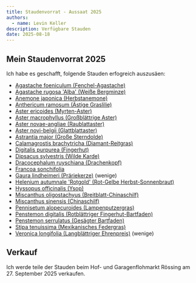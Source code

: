 ```yaml
---
title: Staudenvorrat - Aussaat 2025
authors:
  - name: Levin Keller
description: Verfügbare Stauden
date: 2025-08-18
---
```


## Mein Staudenvorrat 2025

Ich habe es geschafft, folgende Stauden erfogreich auszusäen:

- [Agastache foeniculum (Fenchel-Agastache)](/de/garden/plants/agastache-foeniculum)
- [Agastache rugosa 'Alba' (Weiße Bergminze)](/de/garden/plants/agastache-rugosa-alba)
- [Anemone japonica (Herbstanemone)](/de/garden/plants/anemone-japonica)
- [Anthericum ramosum (Ästige Graslilie)](/de/garden/plants/anthericum-ramosum)
- [Aster ericoides (Myrten-Aster)](/de/garden/plants/aster-ericoides)
- [Aster macrophyllus (Großblättrige Aster)](/de/garden/plants/aster-macrophyllus)
- [Aster novae-angliae (Raublattaster)](/de/garden/plants/aster-novae-angliae)
- [Aster novi-belgii (Glattblattaster)](/de/garden/plants/aster-novi-belgii)
- [Astrantia major (Große Sterndolde)](/de/garden/plants/astrantia-major)
- [Calamagrostis brachytricha (Diamant-Reitgras)](/de/garden/plants/calamagrostis-brachytricha)
- [Digitalis purpurea (Fingerhut)](/de/garden/plants/digitalis-purpurea)
- [Dipsacus sylvestris (Wilde Karde)](/de/garden/plants/dipsacus-sylvestris)
- [Dracocephalum ruyschiana (Drachenkopf)](/de/garden/plants/dracocephalum-ruyschiana)
- [Francoa sonchifolia](/de/garden/plants/francoa-sonchifolia)
- [Gaura lindheimeri (Präriekerze)](/de/garden/plants/gaura-lindheimeri) (wenige)
- [Helenium autumnale 'Rotgold' (Rot-Gelbe Herbst-Sonnenbraut)](/de/garden/plants/helenium-autumnale-rotgold-hybriden)
- [Hyssopus officinalis (Ysop)](/de/garden/plants/hyssopus-officinale)
- [Miscanthus oligostachyus (Breitblatt-Chinaschilf)](/de/garden/plants/miscanthus-oligostachyus)
- [Miscanthus sinensis (Chinaschilf)](/de/garden/plants/miscanthus-sinensis)
- [Pennisetum alopecuroides (Lampenputzergras)](/de/garden/plants/pennisetum-alopecuroides)
- [Penstemon digitalis (Rotblättriger Fingerhut-Bartfaden)](/de/garden/plants/penstemon-digitalis-husker-red)
- [Penstemon serrulatus (Gesägter Bartfaden)](/de/garden/plants/penstemon-serrulatus)
- [Stipa tenuissima (Mexikanisches Federgras)](/de/garden/plants/stipa-tenuissima)
- [Veronica longifolia (Langblättriger Ehrenpreis)](/de/garden/plants/veronica-longifolia) (wenige)

## Verkauf

Ich werde teile der Stauden beim Hof- und Garagenflohmarkt Rössing am 27.
September 2025 verkaufen.
